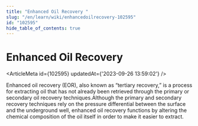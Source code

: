 ```yaml
---
title: "Enhanced Oil Recovery "
slug: "/en/learn/wiki/enhancedoilrecovery-102595"
id: "102595"
hide_table_of_contents: true
---
```



# Enhanced Oil Recovery 

<ArticleMeta id={102595} updatedAt={'2023-09-26 13:59:02'} />
<div className='border-solid border-b border-t-0 my-4 border-[var(--ifm-color-gray-300)]' />

Enhanced oil recovery (EOR), also known as “tertiary recovery,” is a process for extracting oil that has not already been retrieved through the primary or secondary oil recovery techniques.Although the primary and secondary recovery techniques rely on the pressure differential between the surface and the underground well, enhanced oil recovery functions by altering the chemical composition of the oil itself in order to make it easier to extract.
